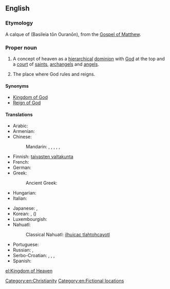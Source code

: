 ==English==

{{wikipedia|Kingdom of God}}

===Etymology===
A calque of {{etyl|grc}} {{l|grc|Βασιλεία τῶν Οὐρανῶν}} (Basileia tōn Ouranōn), from the [[w:Gospel of Matthew|Gospel of Matthew]].

===Proper noun===
{{en-proper noun|head=[[kingdom|Kingdom]] of [[heaven|Heaven]]}}

# {{Christianity}} A concept of heaven as a [[hierarchical]] [[dominion]] with [[God]] at the top and a [[court]] of [[saint]]s, [[archangel]]s and [[angel]]s.
# The place where God rules and reigns.

====Synonyms====
* [[Kingdom of God]]
* [[Reign of God]]

====Translations====
{{trans-top|Christian concept}}
* Arabic: {{t|ar|ملكوت السماوات|sc=Arab}}
* Armenian: {{t-|hy|երկնքի արքայություն|tr=erknk’i ark’ayut’yun}}
* Chinese:
*: Mandarin: {{t|cmn|神的國|sc=Hani}}, {{t|cmn|神的国|tr=shéndeguó|sc=Hani}}, {{t|cmn|上帝的國|sc=Hani}}, {{t|cmn|上帝的国|tr=shàngdìdeguó|sc=Hani}}, {{t|cmn|天國|sc=Hani}}, {{t|cmn|天国|tr=tiānguó|sc=Hani}}
* Finnish: [[taivasten valtakunta]]
* French: {{t-|fr|Royaume des cieux|m}}
* German: {{t+|de|Himmelreich|n}}
* Greek: {{t-|el|βασιλεία των ουρανών|f|tr=vasileía ton ouranón}}
*: Ancient Greek: {{tø|grc|Βασιλεία τῶν Οὐρανῶν|sc=polytonic}}
* Hungarian: {{t+|hu|mennyország}}
* Italian: {{t|it|Regno dei Cieli|m}}
{{trans-mid}}
* Japanese: {{t|ja|神の王国|tr=かみのおうこく, kami no ōkoku|sc=Jpan}}, {{t|ja|天国|tr=てんごく, tengoku|sc=Jpan}}
* Korean: {{t|ko|하느님의 나라|tr=haneu-nim-ui nara|sc=Kore}}, {{t|ko|천국|tr=cheonguk|sc=Kore}} ({{t|ko|天國|sc=Kore}})
* Luxembourgish: {{t-|lb|Himmelräich|n}}
* Nahuatl:
*: Classical Nahuatl: [[ilhuicac tlahtohcayotl]]
* Portuguese: {{t|pt|Reino dos Céus|m}}
* Russian: {{t-|ru|Царство небесное|n|tr=Cárstvo nebésnoje}}, {{t|ru|Царствие Божие|n|tr=Cárstvije Bóžije|sc=Cyrl}}
* Serbo-Croatian: {{t-|sh|Kraljevstvo Božje|n}}, {{t|sh|Краљевство Божје|n}}, {{t|sh|Carstvo nebesko|n}}, {{t|sh|Царство небеско|n}}
* Spanish: {{t|es|Reino de los Cielos|m}}
{{trans-bottom}}

[[Category:en:Christianity]]
[[Category:en:Fictional locations]]

[[el:Kingdom of Heaven]]